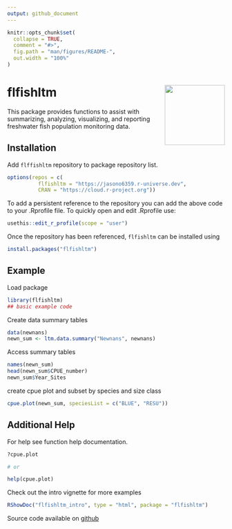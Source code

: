 ```yaml
---
output: github_document
---
```


<!-- README.md is generated from README.Rmd. Please edit that file -->

```r
knitr::opts_chunk$set(
  collapse = TRUE,
  comment = "#>",
  fig.path = "man/figures/README-",
  out.width = "100%"
)
```

# flfishltm <img src="man/figures/logo.png" align="right" height="139" />

<!-- badges: start -->
<!-- badges: end -->

This package provides functions to assist with summarizing, analyzing,
visualizing, and reporting freshwater fish population monitoring data.

## Installation

Add `flffishltm` repository to package repository list. 

```r
options(repos = c(
          flfishltm = "https://jasono6359.r-universe.dev",
          CRAN = "https://cloud.r-project.org"))
```

To add a persistent reference to the repository you can add the above code to your
.Rprofile file. To quickly open and edit .Rprofile use:

```r
usethis::edit_r_profile(scope = "user")
```

Once the repository has been referenced, `flfishltm` can be installed using

```r
install.packages("flfishltm")
```


## Example

Load package

```r
library(flfishltm)
## basic example code
```

Create data summary tables

```r
data(newnans)
newn_sum <- ltm.data.summary("Newnans", newnans)
```

Access summary tables

```r
names(newn_sum)
head(newn_sum$CPUE_number)
newn_sum$Year_Sites
```

create cpue plot and subset by species and size class

```r
cpue.plot(newn_sum, speciesList = c("BLUE", "RESU"))
```

## Additional Help

For help see function help documentation.

```r
?cpue.plot

# or

help(cpue.plot)
```

Check out the intro vignette for more examples

```r
RShowDoc("flfishltm_intro", type = "html", package = "flfishltm")
```

Source code available on [github](https://github.com/jasono6359/flfishltm)